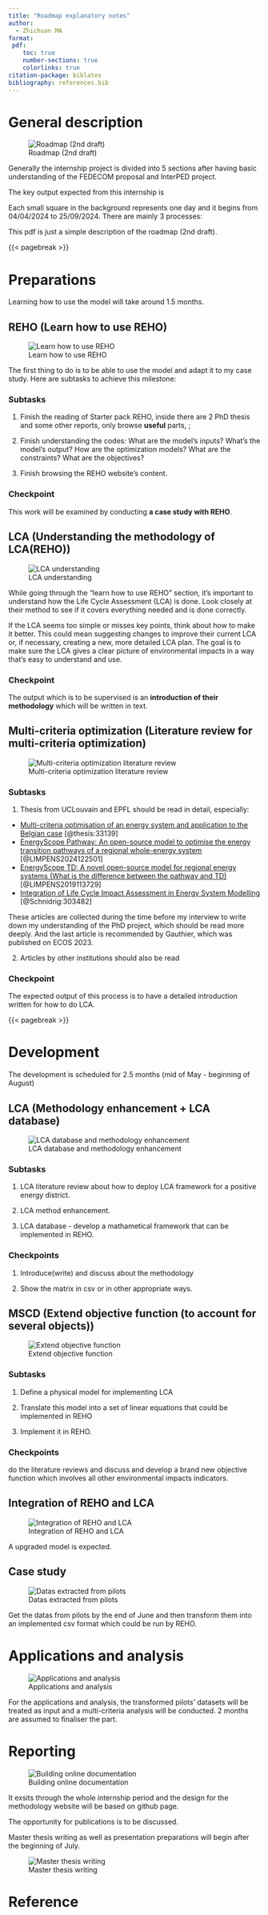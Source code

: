 ```yaml
---
title: "Roadmap explanatory notes"
author:   
  - Zhichuan MA 
format: 
 pdf:
    toc: true
    number-sections: true
    colorlinks: true
citation-package: biblatex
bibliography: references.bib
---
```


# General description

![Roadmap (2nd draft)](Roadmap_02draft.png)

Generally the internship project is divided into 5 sections after having basic understanding of the FEDECOM proposal and InterPED project.

The key output expected from this internship is **\textcolor{blue}{to get a LCA integrated REHO model which can do multi-cretiaria analysis based on real cases.}**

Each small square in the background represents one day and it begins from 04/04/2024 to 25/09/2024. There are mainly 3 processes: **\textcolor{blue}{preparations, development, and applications}**

This pdf is just a simple description of the roadmap (2nd draft).

{{< pagebreak >}}

# Preparations 

Learning how to use the model will take around 1.5 months.

## REHO (Learn how to use REHO)

![Learn how to use REHO](Roadmap_files/REHO_master.png)

The first thing to do is to be able to use the model and adapt it to my case study. Here are subtasks to achieve this milestone:

### Subtasks
1. Finish the reading of Starter pack REHO, inside there are 2 PhD thesis and some other reports, only browse **useful** parts, \textcolor{red}{try to contribute in REHO documentation};

2. Finish understanding the codes: What are the model's inputs? What's the model's output? How are the optimization models? What are the constraints? What are the objectives?

3.  Finish browsing the REHO website's content. 

\textcolor{red}{In addition to this, I could think of some features I would like to implement and write(by hand) some physical equations that I could implement in the model. (e.g. a new technology) } 

### Checkpoint
This work will be examined by conducting **a case study with REHO**. \textcolor{red}{The case should be completely new.}

## LCA (Understanding the methodology of LCA(REHO))

![LCA understanding](Roadmap_files/LCA_understanding.png)

While going through the "learn how to use REHO" section, it's important to understand how the Life Cycle Assessment (LCA) is done. Look closely at their method to see if it covers everything needed and is done correctly.

If the LCA seems too simple or misses key points, think about how to make it better. This could mean suggesting changes to improve their current LCA or, if necessary, creating a new, more detailed LCA plan. The goal is to make sure the LCA gives a clear picture of environmental impacts in a way that's easy to understand and use.

### Checkpoint

The output which is to be supervised is an **introduction of their methodology** which will be written in text.

## Multi-criteria optimization (Literature review for multi-criteria optimization) 

![Multi-criteria optimization literature review](Roadmap_files/MCDA_lr.png)

### Subtasks

1. Thesis from UCLouvain and EPFL should be read in detail, especially:

 - [Multi-criteria optimisation of an energy system and application to the Belgian case](https://dial.uclouvain.be/memoire/ucl/fr/object/thesis%3A33139) [@thesis:33139]
 - [EnergyScope Pathway: An open-source model to optimise the energy transition pathways of a regional whole-energy system](https://dial.uclouvain.be/pr/boreal/object/boreal:283203) [@LIMPENS2024122501]
 - [EnergyScope TD: A novel open-source model for regional energy systems (What is the difference between the pathway and TD)](https://www.sciencedirect.com/science/article/pii/S0306261919314163) [@LIMPENS2019113729]
 - [Integration of Life Cycle Impact Assessment in Energy System Modelling](https://infoscience.epfl.ch/record/303482) [@Schnidrig:303482]

These articles are collected during the time before my interview to write down my understanding of the PhD project, which should be read more deeply. And the last article is recommended by Gauthier, which was published on ECOS 2023.

2. Articles by other institutions should also be read

### Checkpoint

The expected output of this process is to have a detailed introduction written for how to do LCA.

{{< pagebreak >}}

# Development

The development is scheduled for 2.5 months (mid of May - beginning of August)

## LCA (Methodology enhancement + LCA database)

![LCA database and methodology enhancement](Roadmap_files/LCA_database_method.png)

### Subtasks

1. LCA literature review about how to deploy LCA framework for a positive energy district.

2. LCA method enhancement.

3. LCA database - develop a mathametical framework that can be implemented in REHO.

### Checkpoints

1. Introduce(write) and discuss about the methodology

2. Show the matrix in csv or in other appropriate ways.

## MSCD (Extend objective function (to account for several objects))

![Extend objective function](Roadmap_files/obj_redefine.png)

### Subtasks

1. Define a physical model for implementing LCA

2. Translate this model into a set of linear equations that could be implemented in REHO

3. Implement it in REHO.

### Checkpoints

do the literature reviews and discuss and develop a brand new objective function which involves all other environmental impacts indicators.

## Integration of REHO and LCA


![Integration of REHO and LCA](Roadmap_files/integration.png)

A upgraded model is expected.

## Case study

![Datas extracted from pilots](Roadmap_files/pilot_data.png)

Get the datas from pilots by the end of June and then transform them into an implemented csv format which could be run by REHO.

# Applications and analysis

![Applications and analysis](Roadmap_files/analysis.png)

For the applications and analysis, the transformed pilots' datasets will be treated as input and a multi-criteria analysis will be conducted. 2 months are assumed to finaliser the part.

# Reporting

![Building online documentation](Roadmap_files/reporting.png)

It exsits through the whole internship period and the design for the methodology website will be based on github page.

The opportunity for publications is to be discussed.

Master thesis writing as well as presentation preparations will begin after the beginning of July. 

![Master thesis writing](Roadmap_files/master_thesis.png)

# Reference

